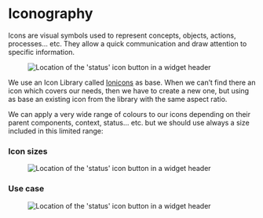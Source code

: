 

<Meta title="Foundations/Iconography" />

# Iconography

Icons are visual symbols used to represent concepts, objects, actions, processes... etc. They allow a quick communication and draw attention to specific information.

<Figure>
  <img
    alt="Location of the 'status' icon button in a widget header"
    src="img/iconography-1x1-1x.png"
  />
</Figure>

We use an Icon Library called [Ionicons](https://ionicons.com/) as base. When we
can’t find there an icon which covers our needs, then we have to create a new one,
but using as base an existing icon from the library with the same aspect ratio.

We can apply a very wide range of colours to our icons depending on their parent components, context, status... etc. but we should use always a size included in this limited range:

### Icon sizes

<Figure>
  <img
    alt="Location of the 'status' icon button in a widget header"
    src="img/icons.png"
  />
</Figure>

### Use case

<Figure>
  <img
    alt="Location of the 'status' icon button in a widget header"
    src="img/use-cases-iconography-2.jpg"
  />
</Figure>
